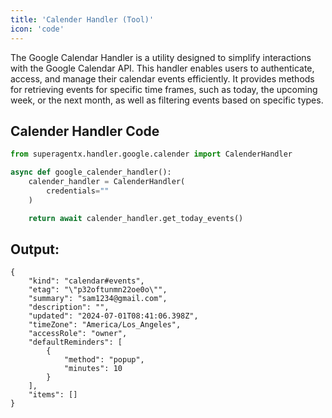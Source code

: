 ```yaml
---
title: 'Calender Handler (Tool)'
icon: 'code'
---
```


The Google Calendar Handler is a utility designed to simplify interactions with the Google Calendar API.
This handler enables users to authenticate, access, and manage their calendar events efficiently.
It provides methods for retrieving events for specific time frames, such as today, the upcoming week,
or the next month, as well as filtering events based on specific types.

## Calender Handler Code

``` python calender_handler_code.py
from superagentx.handler.google.calender import CalenderHandler

async def google_calender_handler():
    calender_handler = CalenderHandler(
        credentials=""
    )

    return await calender_handler.get_today_events()
```
## Output:
```inline Today Event
{
    "kind": "calendar#events",
    "etag": "\"p32oftunmn22oe0o\"",
    "summary": "sam1234@gmail.com",
    "description": "",
    "updated": "2024-07-01T08:41:06.398Z",
    "timeZone": "America/Los_Angeles",
    "accessRole": "owner",
    "defaultReminders": [
        {
            "method": "popup",
            "minutes": 10
        }
    ],
    "items": []
}
```
